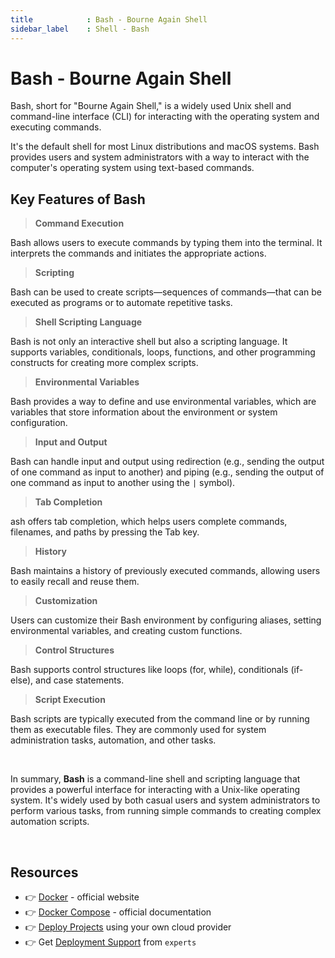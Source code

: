 ```yaml
---
title            : Bash - Bourne Again Shell
sidebar_label    : Shell - Bash
---
```


# Bash - Bourne Again Shell

Bash, short for "Bourne Again Shell," is a widely used Unix shell and command-line interface (CLI) for interacting with the operating system and executing commands. 

It's the default shell for most Linux distributions and macOS systems. Bash provides users and system administrators with a way to interact with the computer's operating system using text-based commands.

## Key Features of Bash

> **Command Execution**

Bash allows users to execute commands by typing them into the terminal. It interprets the commands and initiates the appropriate actions.

> **Scripting**

Bash can be used to create scripts—sequences of commands—that can be executed as programs or to automate repetitive tasks.

> **Shell Scripting Language**

Bash is not only an interactive shell but also a scripting language. It supports variables, conditionals, loops, functions, and other programming constructs for creating more complex scripts.

> **Environmental Variables**

Bash provides a way to define and use environmental variables, which are variables that store information about the environment or system configuration.

> **Input and Output**

Bash can handle input and output using redirection (e.g., sending the output of one command as input to another) and piping (e.g., sending the output of one command as input to another using the `|` symbol).

> **Tab Completion**

ash offers tab completion, which helps users complete commands, filenames, and paths by pressing the Tab key.

> **History** 

Bash maintains a history of previously executed commands, allowing users to easily recall and reuse them.

> **Customization**

Users can customize their Bash environment by configuring aliases, setting environmental variables, and creating custom functions.

> **Control Structures**

Bash supports control structures like loops (for, while), conditionals (if-else), and case statements.

> **Script Execution**

Bash scripts are typically executed from the command line or by running them as executable files. They are commonly used for system administration tasks, automation, and other tasks.

<br />

In summary, **Bash** is a command-line shell and scripting language that provides a powerful interface for interacting with a Unix-like operating system. 
It's widely used by both casual users and system administrators to perform various tasks, from running simple commands to creating complex automation scripts.

<br />

## Resources

- 👉 [Docker](https://www.docker.com/) - official website
- 👉 [Docker Compose](https://docs.docker.com/compose/) - official documentation
- 👉 [Deploy Projects](https://deploypro.dev/) using your own cloud provider
- 👉 Get [Deployment Support](https://deploypro.dev/support/) from `experts` 
